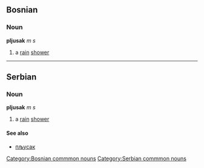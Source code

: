 ==Bosnian==
===Noun===
'''pljusak''' ''m s''
#a [[rain]] [[shower]]
[[Category:Bosnian commmon nouns]]

----

==Serbian==
===Noun===
'''pljusak''' ''m s''
#a [[rain]] [[shower]]
====See also====
*[[пљусак]]
[[Category:Serbian commmon nouns]]